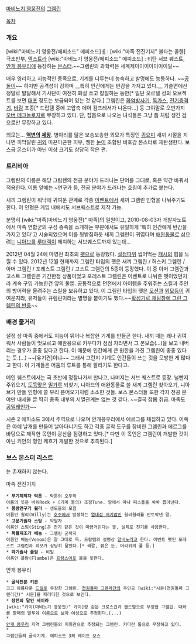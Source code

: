 [[마비노기 영웅전]]의 [[그렘린]]

[[목차]]

=== 개요 ===
[wiki:"마비노기 영웅전/에피소드" 에피소드] [[6]] : [wiki:"마족 전진기지" 불타는 콜헨] 극초반부, [[엑스트라]] [wiki:"마비노기 영웅전/에피소드" 에피소드] : 티탄 서브 퀘스트, [[안개 봉우리]]에 등장하는 [[몬스터]].~~그렘린의 과학력은 세계제이이이이이이이일~~

매우 영리하고 지능적인 종족으로, 기계를 다루는데 능숙하고 발명에도 능통하다. ~~[[공돌이]]~~ 하지만 공격성이 강하며 __특히 인간에게는 반감을 가지고 있다.__ 기술면에선 정말로 발달해서 기사단이 여전히 화살 쏘고 칼질하는 동안[* 일단 오르텔 성의 오브젝트를 보면 [[대포]] 정도는 보급되어 있는 것 같다.] 그렘린은 [[화염방사기]], [[독가스]], [[전기충격기]], [[바람]] 조종[* 드랍템 중에 고압축 에어 컴프레서가 나온다...] 등 그야말로 오만가지 [[오버 테크놀로지]]로 무장하고 있다. 단, 잡몹으로 나오는 녀석들은 그냥 톱 처럼 생긴 검으로만 무장하고 있다.

외모는… '''[[역변]]의 [[제왕]]'''. 병아리를 닮은 보송보송한 외모가 특징인 [[귀요미]] 새끼 시절을 지나면 피막달린 [[귀]]와 미끈미끈한 피부, 퀭한 [[눈]]이 조합된 비호감 몬스터로 재탄생한다. 보스급 몬스터가 아닌 이상 크기도 상당히 작은 편.

=== 트리비아 ===
그렘린의 이름은 해당 그림렌의 전공 분야가 드러나는 단어를 그대로, 혹은 약간 바꿔서 적용한다. 이름 앞에는 ~연구가 등, 전공 분야가 드러나는 호칭이 추가로 붙는다.

새끼 그렘린이 워낙에 귀여운 관계로 각종 [[이벤트]]에서 새끼 그렘린 인형을 나눠주기도 한다. 이 인형은 게임 내에서도 서브퀘스트로 제작 가능.

분명히 [wiki:"마족(마비노기 영웅전)" 마족]의 일원이고, 2010-08-03자 개발자노트에서 마족 연합군의 구성 종족을 소개하는 부분에서도 유일하게 '특히 인간에게 반감을 가지고 있다'고 서술되었으며 이를 뒷받침하듯 새끼 그렘린이 귀엽다며 [[애완동물]]로 삼으려는 [[니아브]]를 [[루더렉]]이 제지하는 서브퀘스트까지 있는데…

2012년 04월 24에 마영전 최초의 [[펫]]으로 등장했다. [[설정]]따위 씹어먹는 [[캐시]]의 힘을 느낄 수 있다. 2012년 12월 현재까지 그렘린 타입의 펫은 새끼 그렘린 / 허스키 그렘린 / 아머 그렘린 / 포레스트 그렘린 / 고스트 그렘린의 5종이 등장했다. 이 중 아머 그렘린과 고스트 그렘린은 기간한정 상품이었고 포레스트 그렘린은 이벤트로 나눠준 펫이었던지라 계속 구입 가능한건 앞의 둘뿐. 공통적으로 던전에서 아이템을 주워주는 스킬과 주인의 방어력을 올려주는 스킬을 보유하고 있다. 이 그렘린 타입의 펫은 [[http://heroes.nexon.com/Ucc/screenshot/view?page=1&category=0&postno=190570|모션과]] [[http://gall.dcinside.com/board/view/?id=mabi_heroes&no=4602902|외모]]등이 귀여운지라, 유저들이 뀨렘린이라는 별명을 붙이기도 했다.~~[[http://www.inven.co.kr/board/powerbbs.php?come_idx=2046&l=934484|확성기로 채팅창에 그린 그렘린의 반응]]~~

=== 배경 줄거리 ===
설정 상 마족 중에서도 지능이 뛰어나 복잡한 기계를 만들곤 한다. 새끼 때는 꽤나 귀여워서 사람들이 멋모르고 애완용으로 키우다가 점점 자라면서 그 본모습(...)을 보고 내버리는 경우가 종종 있다고 한다. 이 때문에 인간에게 큰 원한을 가진 그렘린이 종종 있다는 듯.(...) ~~[유기견]이냐~~ 그래서 그런지 기계도 인간들이 쓰는 것을 모방한 게 많다고 한다. 이 기계들은 어둠의 루트를 통해 팔리기도 한다고.

메인 퀘스트에서는 극 초반에 정찰나가서 만나고, 나머지는 서브 퀘스트로 등장. 널빤지 주워오기, [[도둑]]맞은 [[밀가루]] 되찾기, 니아브의 애완동물로 쓸 새끼 그렘린 찾아오기, 니아브가 만들 인형에 쓸 부리 뜯어오기처럼 소소한 것들. 보스 몬스터들 또한 각자 전공 분야만 내세울 뿐 딱히 종족 내부의 서열관계는 없는 것 같다. ~~결국 잡몹 취급. 마족도 [[공밀레]]인가~~

시즌 2 에피소드 3에서 주역으로 나오며 안개봉우리에서 에르그를 채집하고 있다. 이쪽은 아예 날개를 만들어 날아다니기도 하고 각종 굴착 도구를 장비한 그렘린과 에르그를 바탕으로 제작한 목인이 광산을 점령하고 있다.[* 다만 이 목인은 그렘린이 개발한 것이 아닌 키안의 형인 케흐가 개발한 것으로 추측된다.]

=== 보스 몬스터 리스트 ===
{{{#blue (스토리/설정상) 리더급 몬스터}}}는 존재하지 않는다.

마족 전진기지

 * '''무기제작자 락툰''' - 락툰의 오두막
 이름의 뜻은 바위Rock + (기계 등의) 조정Tune. 땅에서 마나 피스톨을 쑥쑥 뽑아낸다.
 * '''풍랑연구가 윌리''' - 생도들의 모험
 이름인 윌리(Willy)는 [[호주]]에서 발생하는 [[열대성 저기압]]인 윌리윌리를 반토막낸 말.
 * '''고문기술자 스팅''' - 약탈자
 이름인 스팅(Sting)은 전기 같은 것이 따끔거린다는 뜻. 실제로 전기를 사용한다.
 * '''독물제조가 베놈''' - 그렘린 군락지
 이름인 베놈(Venom)은 말 그대로 독. 드랍템의 설명상 [[알비노]]라고 한다. 이벤트 펫인 포레스트 그렘린과 외모가 상당히 닮았다.[* 색깔, 붉은 눈, 머리위의 풀 등.]
 * '''화기술사 플람''' - 비밀
 이름인 플람(Flambe)은 [[프랑스어]]로 불을 뜻한다.

안개 봉우리

 * '''굴삭전문 키몬'''
 크고 아름다운 [[드릴]]로 무장한 그렘린. [[천원돌파 그렌라간]]의 주인공 [wiki:"시몬(천원돌파 그렌라간)" 시몬]을 패러디한 것으로 보인다.
 * '''장전의 달인 세이라'''
 [wiki:"카이(마비노기 영웅전)" 카이]랑 같은 크로스건과 핸드밤으로 무장한 그렘린. 대화를 할때의 말투와 이름으로 보아 여성으로 추정된다.(...)
 * {{{#blue '''광기의 마사카'''}}}
 [[안개 봉우리]] 지역 그렘린들의 지휘관으로 추정되는 그렘린. 커다란 톱으로 무장하고 있다.
 * {{{#red '''바크 1호'''}}}
 그렘린들의 굴삭기계. 에피소드 3의 레이드 보스
